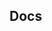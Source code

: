
<Head>
  <title>Mantine React Table Docs</title>
  <meta
    name="description"
    content="Mantine React Table Docs. Table of contents, API reference, and guides."
  />
</Head>

## Docs

<TableOfContentsList items={routes} />
